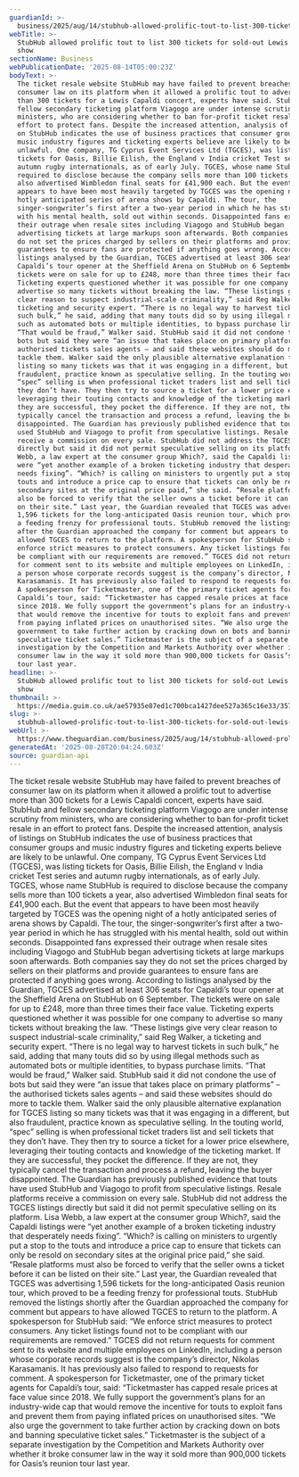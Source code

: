 ```yaml
---
guardianId: >-
  business/2025/aug/14/stubhub-allowed-prolific-tout-to-list-300-tickets-for-sold-out-lewis-capaldi-show
webTitle: >-
  StubHub allowed prolific tout to list 300 tickets for sold-out Lewis Capaldi
  show
sectionName: Business
webPublicationDate: '2025-08-14T05:00:23Z'
bodyText: >-
  The ticket resale website StubHub may have failed to prevent breaches of
  consumer law on its platform when it allowed a prolific tout to advertise more
  than 300 tickets for a Lewis Capaldi concert, experts have said. StubHub and
  fellow secondary ticketing platform Viagogo are under intense scrutiny from
  ministers, who are considering whether to ban for-profit ticket resale in an
  effort to protect fans. Despite the increased attention, analysis of listings
  on StubHub indicates the use of business practices that consumer groups and
  music industry figures and ticketing experts believe are likely to be
  unlawful. One company, TG Cyprus Event Services Ltd (TGCES), was listing
  tickets for Oasis, Billie Eilish, the England v India cricket Test series and
  autumn rugby internationals, as of early July. TGCES, whose name StubHub is
  required to disclose because the company sells more than 100 tickets a year,
  also advertised Wimbledon final seats for £41,900 each. But the event that
  appears to have been most heavily targeted by TGCES was the opening night of a
  hotly anticipated series of arena shows by Capaldi. The tour, the
  singer-songwriter’s first after a two-year period in which he has struggled
  with his mental health, sold out within seconds. Disappointed fans expressed
  their outrage when resale sites including Viagogo and StubHub began
  advertising tickets at large markups soon afterwards. Both companies say they
  do not set the prices charged by sellers on their platforms and provide
  guarantees to ensure fans are protected if anything goes wrong. According to
  listings analysed by the Guardian, TGCES advertised at least 306 seats for
  Capaldi’s tour opener at the Sheffield Arena on StubHub on 6 September. The
  tickets were on sale for up to £248, more than three times their face value.
  Ticketing experts questioned whether it was possible for one company to
  advertise so many tickets without breaking the law. “These listings give very
  clear reason to suspect industrial-scale criminality,” said Reg Walker, a
  ticketing and security expert. “There is no legal way to harvest tickets in
  such bulk,” he said, adding that many touts did so by using illegal methods
  such as automated bots or multiple identities, to bypass purchase limits.
  “That would be fraud,” Walker said. StubHub said it did not condone the use of
  bots but said they were “an issue that takes place on primary platforms” – the
  authorised tickets sales agents – and said these websites should do more to
  tackle them. Walker said the only plausible alternative explanation for TGCES
  listing so many tickets was that it was engaging in a different, but also
  fraudulent, practice known as speculative selling. In the touting world,
  “spec” selling is when professional ticket traders list and sell tickets that
  they don’t have. They then try to source a ticket for a lower price elsewhere,
  leveraging their touting contacts and knowledge of the ticketing market. If
  they are successful, they pocket the difference. If they are not, they
  typically cancel the transaction and process a refund, leaving the buyer
  disappointed. The Guardian has previously published evidence that touts have
  used StubHub and Viagogo to profit from speculative listings. Resale platforms
  receive a commission on every sale. StubHub did not address the TGCES listings
  directly but said it did not permit speculative selling on its platform. Lisa
  Webb, a law expert at the consumer group Which?, said the Capaldi listings
  were “yet another example of a broken ticketing industry that desperately
  needs fixing”. “Which? is calling on ministers to urgently put a stop to the
  touts and introduce a price cap to ensure that tickets can only be resold on
  secondary sites at the original price paid,” she said. “Resale platforms must
  also be forced to verify that the seller owns a ticket before it can be listed
  on their site.” Last year, the Guardian revealed that TGCES was advertising
  1,596 tickets for the long-anticipated Oasis reunion tour, which proved to be
  a feeding frenzy for professional touts. StubHub removed the listings shortly
  after the Guardian approached the company for comment but appears to have
  allowed TGCES to return to the platform. A spokesperson for StubHub said: “We
  enforce strict measures to protect consumers. Any ticket listings found not to
  be compliant with our requirements are removed.” TGCES did not return requests
  for comment sent to its website and multiple employees on LinkedIn, including
  a person whose corporate records suggest is the company’s director, Nikolas
  Karasamanis. It has previously also failed to respond to requests for comment.
  A spokesperson for Ticketmaster, one of the primary ticket agents for
  Capaldi’s tour, said: “Ticketmaster has capped resale prices at face value
  since 2018. We fully support the government’s plans for an industry-wide cap
  that would remove the incentive for touts to exploit fans and prevent them
  from paying inflated prices on unauthorised sites. “We also urge the
  government to take further action by cracking down on bots and banning
  speculative ticket sales.” Ticketmaster is the subject of a separate
  investigation by the Competition and Markets Authority over whether it broke
  consumer law in the way it sold more than 900,000 tickets for Oasis’s reunion
  tour last year.
headline: >-
  StubHub allowed prolific tout to list 300 tickets for sold-out Lewis Capaldi
  show
thumbnail: >-
  https://media.guim.co.uk/ae57935e87ed1c700bca1427dee527a365c16e33/357_247_3878_3102/500.jpg
slug: >-
  stubhub-allowed-prolific-tout-to-list-300-tickets-for-sold-out-lewis-capaldi-show
webUrl: >-
  https://www.theguardian.com/business/2025/aug/14/stubhub-allowed-prolific-tout-to-list-300-tickets-for-sold-out-lewis-capaldi-show
generatedAt: '2025-08-28T20:04:24.603Z'
source: guardian-api
---
```

The ticket resale website StubHub may have failed to prevent breaches of consumer law on its platform when it allowed a prolific tout to advertise more than 300 tickets for a Lewis Capaldi concert, experts have said. StubHub and fellow secondary ticketing platform Viagogo are under intense scrutiny from ministers, who are considering whether to ban for-profit ticket resale in an effort to protect fans. Despite the increased attention, analysis of listings on StubHub indicates the use of business practices that consumer groups and music industry figures and ticketing experts believe are likely to be unlawful. One company, TG Cyprus Event Services Ltd (TGCES), was listing tickets for Oasis, Billie Eilish, the England v India cricket Test series and autumn rugby internationals, as of early July. TGCES, whose name StubHub is required to disclose because the company sells more than 100 tickets a year, also advertised Wimbledon final seats for £41,900 each. But the event that appears to have been most heavily targeted by TGCES was the opening night of a hotly anticipated series of arena shows by Capaldi. The tour, the singer-songwriter’s first after a two-year period in which he has struggled with his mental health, sold out within seconds. Disappointed fans expressed their outrage when resale sites including Viagogo and StubHub began advertising tickets at large markups soon afterwards. Both companies say they do not set the prices charged by sellers on their platforms and provide guarantees to ensure fans are protected if anything goes wrong. According to listings analysed by the Guardian, TGCES advertised at least 306 seats for Capaldi’s tour opener at the Sheffield Arena on StubHub on 6 September. The tickets were on sale for up to £248, more than three times their face value. Ticketing experts questioned whether it was possible for one company to advertise so many tickets without breaking the law. “These listings give very clear reason to suspect industrial-scale criminality,” said Reg Walker, a ticketing and security expert. “There is no legal way to harvest tickets in such bulk,” he said, adding that many touts did so by using illegal methods such as automated bots or multiple identities, to bypass purchase limits. “That would be fraud,” Walker said. StubHub said it did not condone the use of bots but said they were “an issue that takes place on primary platforms” – the authorised tickets sales agents – and said these websites should do more to tackle them. Walker said the only plausible alternative explanation for TGCES listing so many tickets was that it was engaging in a different, but also fraudulent, practice known as speculative selling. In the touting world, “spec” selling is when professional ticket traders list and sell tickets that they don’t have. They then try to source a ticket for a lower price elsewhere, leveraging their touting contacts and knowledge of the ticketing market. If they are successful, they pocket the difference. If they are not, they typically cancel the transaction and process a refund, leaving the buyer disappointed. The Guardian has previously published evidence that touts have used StubHub and Viagogo to profit from speculative listings. Resale platforms receive a commission on every sale. StubHub did not address the TGCES listings directly but said it did not permit speculative selling on its platform. Lisa Webb, a law expert at the consumer group Which?, said the Capaldi listings were “yet another example of a broken ticketing industry that desperately needs fixing”. “Which? is calling on ministers to urgently put a stop to the touts and introduce a price cap to ensure that tickets can only be resold on secondary sites at the original price paid,” she said. “Resale platforms must also be forced to verify that the seller owns a ticket before it can be listed on their site.” Last year, the Guardian revealed that TGCES was advertising 1,596 tickets for the long-anticipated Oasis reunion tour, which proved to be a feeding frenzy for professional touts. StubHub removed the listings shortly after the Guardian approached the company for comment but appears to have allowed TGCES to return to the platform. A spokesperson for StubHub said: “We enforce strict measures to protect consumers. Any ticket listings found not to be compliant with our requirements are removed.” TGCES did not return requests for comment sent to its website and multiple employees on LinkedIn, including a person whose corporate records suggest is the company’s director, Nikolas Karasamanis. It has previously also failed to respond to requests for comment. A spokesperson for Ticketmaster, one of the primary ticket agents for Capaldi’s tour, said: “Ticketmaster has capped resale prices at face value since 2018. We fully support the government’s plans for an industry-wide cap that would remove the incentive for touts to exploit fans and prevent them from paying inflated prices on unauthorised sites. “We also urge the government to take further action by cracking down on bots and banning speculative ticket sales.” Ticketmaster is the subject of a separate investigation by the Competition and Markets Authority over whether it broke consumer law in the way it sold more than 900,000 tickets for Oasis’s reunion tour last year.
